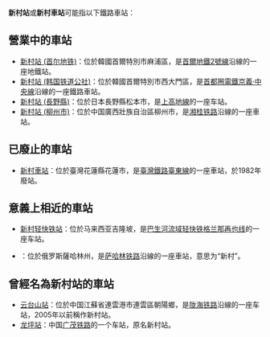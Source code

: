 '''新村站'''或'''新村車站'''可能指以下鐵路車站：

== 營業中的車站 ==
*[[新村站_(首尔地铁)|新村站 (首尔地铁)]]：位於韓國首爾特別市麻浦區，是[[首爾地鐵2號線|首爾地鐵2號線]]沿線的一座地鐵站。
*[[新村站_(韩国铁道公社)|新村站 (韩国铁道公社)]]：位於韓國首爾特別市西大門區，是[[首都圈電鐵京義·中央線|首都圈電鐵京義·中央線]]沿線的一座鐵路車站。
*[[新村站_(長野縣)|新村站 (長野縣)]]：位於日本長野縣松本市，是[[上高地線|上高地線]]的一座车站。
*[[新村站_(柳州市)|新村站 (柳州市)]]：位於中国廣西壯族自治區柳州市，是[[湘桂铁路|湘桂铁路]]沿線的一座車站。

== 已廢止的車站 ==
*[[新村車站|新村車站]]：位於臺灣花蓮縣花蓮市，是[[臺灣鐵路|臺灣鐵路]][[臺東線|臺東線]]的一座車站，於1982年廢站。

== 意義上相近的車站 ==
*[[新村轻快铁站|新村轻快铁站]]：位於马来西亚吉隆坡，是[[巴生河流域轻快铁|巴生河流域轻快铁]][[格兰那再也线|格兰那再也线]]的一座车站。
*{{link-ru|新捷列温站|Новодеревенская (станция)}}：位於俄罗斯薩哈林州，是[[萨哈林铁路|萨哈林铁路]]沿線的一座車站，意思为“新村”。

== 曾經名為新村站的車站 ==
*[[云台山站|云台山站]]：位於中国江蘇省連雲港市連雲區朝陽鄉，是[[陇海铁路|陇海铁路]]沿線的一座车站，2005年以前稱作新村站。
*[[龙坪站|龙坪站]]：中国[[广茂铁路|广茂铁路]]的一个车站，原名新村站。

{{disambig|Cat=三字車站名消歧義}}